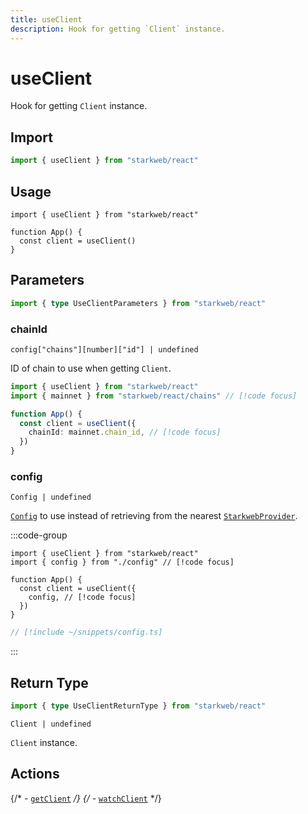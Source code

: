 ```yaml
---
title: useClient
description: Hook for getting `Client` instance.
---
```


# useClient

Hook for getting `Client` instance.

## Import

```ts
import { useClient } from "starkweb/react"
```

## Usage

```tsx [index.tsx]
import { useClient } from "starkweb/react"

function App() {
  const client = useClient()
}
```

## Parameters

```ts
import { type UseClientParameters } from "starkweb/react"
```

### chainId

`config["chains"][number]["id"] | undefined`

ID of chain to use when getting `Client`.

```ts [index.ts]
import { useClient } from "starkweb/react"
import { mainnet } from "starkweb/react/chains" // [!code focus]

function App() {
  const client = useClient({
    chainId: mainnet.chain_id, // [!code focus]
  })
}
```

### config

`Config | undefined`

[`Config`](/react/api/createConfig#config) to use instead of retrieving from the nearest [`StarkwebProvider`](/react/api/StarkwebProvider).

:::code-group
```tsx [index.tsx]
import { useClient } from "starkweb/react"
import { config } from "./config" // [!code focus]

function App() {
  const client = useClient({
    config, // [!code focus]
  })
}
```

```ts [config.ts]
// [!include ~/snippets/config.ts]
```
:::

## Return Type

```ts
import { type UseClientReturnType } from "starkweb/react"
```

`Client | undefined`

`Client` instance.

## Actions

{/* - [`getClient`](/core/actions/getClient) */}
{/* - [`watchClient`](/core/actions/watchClient) */}
